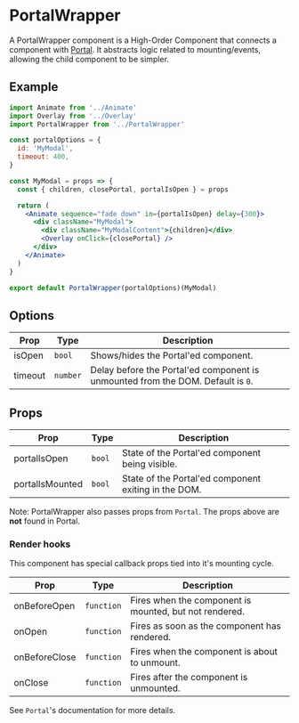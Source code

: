 
<Meta component={PortalWrapper} title="Utilities/PortalWrapper" />

# PortalWrapper

A PortalWrapper component is a High-Order Component that connects a component with [Portal](../Portal). It abstracts logic related to mounting/events, allowing the child component to be simpler.

## Example

```jsx
import Animate from '../Animate'
import Overlay from '../Overlay'
import PortalWrapper from '../PortalWrapper'

const portalOptions = {
  id: 'MyModal',
  timeout: 400,
}

const MyModal = props => {
  const { children, closePortal, portalIsOpen } = props

  return (
    <Animate sequence="fade down" in={portalIsOpen} delay={300}>
      <div className="MyModal">
        <div className="MyModalContent">{children}</div>
        <Overlay onClick={closePortal} />
      </div>
    </Animate>
  )
}

export default PortalWrapper(portalOptions)(MyModal)
```

## Options

| Prop    | Type     | Description                                                                     |
| ------- | -------- | ------------------------------------------------------------------------------- |
| isOpen  | `bool`   | Shows/hides the Portal'ed component.                                            |
| timeout | `number` | Delay before the Portal'ed component is unmounted from the DOM. Default is `0`. |

## Props

| Prop            | Type   | Description                                          |
| --------------- | ------ | ---------------------------------------------------- |
| portalIsOpen    | `bool` | State of the Portal'ed component being visible.      |
| portalIsMounted | `bool` | State of the Portal'ed component exiting in the DOM. |

Note: PortalWrapper also passes props from `Portal`. The props above are **not** found in Portal.

### Render hooks

This component has special callback props tied into it's mounting cycle.

| Prop          | Type       | Description                                            |
| ------------- | ---------- | ------------------------------------------------------ |
| onBeforeOpen  | `function` | Fires when the component is mounted, but not rendered. |
| onOpen        | `function` | Fires as soon as the component has rendered.           |
| onBeforeClose | `function` | Fires when the component is about to unmount.          |
| onClose       | `function` | Fires after the component is unmounted.                |

See `Portal`'s documentation for more details.
